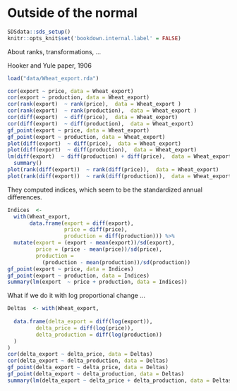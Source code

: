 # Outside of the normal

```r
SDSdata::sds_setup()
knitr::opts_knit$set('bookdown.internal.label' = FALSE)
```
About ranks, transformations, ...

Hooker and Yule paper, 1906

```r
load("data/Wheat_export.rda")

cor(export ~ price, data = Wheat_export)
cor(export ~ production, data = Wheat_export)
cor(rank(export)  ~ rank(price),  data = Wheat_export )
cor(rank(export)  ~ rank(production),  data = Wheat_export )
cor(diff(export)  ~ diff(price),  data = Wheat_export)
cor(diff(export)  ~ diff(production),  data = Wheat_export)
gf_point(export ~ price, data = Wheat_export)
gf_point(export ~ production, data = Wheat_export)
plot(diff(export)  ~ diff(price),  data = Wheat_export)
plot(diff(export)  ~ diff(production),  data = Wheat_export)
lm(diff(export)  ~ diff(production) + diff(price),  data = Wheat_export) %>%
  summary()
plot(rank(diff(export))  ~ rank(diff(price)),  data = Wheat_export)
plot(rank(diff(export))  ~ rank(diff(production)),  data = Wheat_export)
```

They computed indices, which seem to be the standardized annual differences.

```r

Indices  <- 
  with(Wheat_export,
       data.frame(export = diff(export),
                  price = diff(price),
                  production = diff(production))) %>%
  mutate(export = (export - mean(export))/sd(export),
         price = (price - mean(price))/sd(price),
         production = 
           (production - mean(production))/sd(production))
gf_point(export ~ price, data = Indices)
gf_point(export ~ production, data = Indices)
summary(lm(export  ~ price + production, data = Indices))
```

What if we do it with log  proportional change ...
```r
Deltas  <- with(Wheat_export,
  
  data.frame(delta_export = diff(log(export)),
         delta_price = diff(log(price)),
         delta_production = diff(log(production))
  )
)
cor(delta_export ~ delta_price, data = Deltas)
cor(delta_export ~ delta_production, data = Deltas)
gf_point(delta_export ~ delta_price, data = Deltas)
gf_point(delta_export ~ delta_production, data = Deltas)
summary(lm(delta_export ~ delta_price + delta_production, data = Deltas))
```